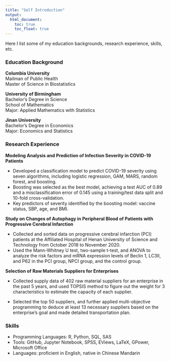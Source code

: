 ```yaml
---
title: "Self Introduction"
output: 
  html_document:
    toc: true
    toc_float: true
---
```

Here I list some of my education backgrounds, research experience, skills, etc.

### Education Background

**Columbia University** <br>
Mailman of Public Health <br>
Master of Science in Biostatistics

**University of Birmingham** <br>
Bachelor’s Degree in Science <br>
School of Mathematics <br>
Major: Applied Mathematics with Statistics 

**Jinan University** <br>
Bachelor’s Degree in Economics <br>
Major: Economics and Statistics 

### Research Experience

**Modeling Analysis and Prediction of Infection Severity in COVID-19 Patients**

* Developed a classification model to predict COVID-19 severity using seven algorithms, including logistic regression, GAM, MARS, random forest, and boosting.
* Boosting was selected as the best model, achieving a test AUC of 0.89 and a misclassification error of 0.145 using a training/test data split and 10-fold cross-validation.
* Key predictors of severity identified by the boosting model: vaccine status, SBP, age, and BMI.

**Study on Changes of Autophagy in Peripheral Blood of Patients with Progressive Cerebral Infarction**

* Collected and sorted data on progressive cerebral infarction (PCI) patients at the Affiliated Hospital of Henan University of Science and Technology from October 2018 to November 2020.
* Used the Mann-Whitney U test, two-sample t-test, and ANOVA to analyze the risk factors and mRNA expression levels of Beclin 1, LC3Ⅱ, and P62 in the PCI group, NPCI group, and the control group.

**Selection of Raw Materials Suppliers for Enterprises** 

* Collected supply data of 402 raw material suppliers for an enterprise in the past 5 years, and used TOPSIS method to figure out the weight for 3 characteristics to estimate the capacity of each supplier.

* Selected the top 50 suppliers, and further applied multi-objective programming to deduce at least 13 necessary suppliers based on the enterprise’s goal and made detailed transportation plan.

### Skills 
* Programming Languages: R, Python, SQL, SAS
* Tools: GitHub, Jupyter Notebook, SPSS, EViews, LaTeX, GPower, Microsoft Office
* Languages: proficient in English, native in Chinese Mandarin

